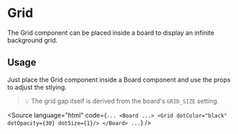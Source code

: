 
<Meta of={GridStories} name="Example"/>

# Grid

The Grid component can be placed inside a board to display an infinite background grid.

## Usage

Just place the Grid component inside a Board component and use the props to adjust the stlying.

> 💡 The grid gap itself is derived from the board's `GRID_SIZE` setting.

<Source language="html" code={`
...
<Board ...>
  <Grid dotColor="black" dotOpacity={30} dotSize={1}/>
</Board>
...
`} />
